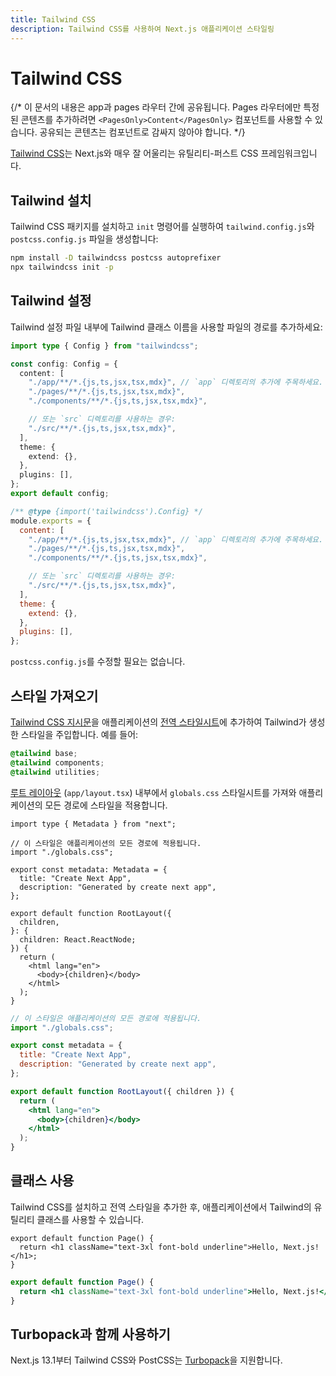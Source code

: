 ```yaml
---
title: Tailwind CSS
description: Tailwind CSS를 사용하여 Next.js 애플리케이션 스타일링
---
```


# Tailwind CSS

{/* 이 문서의 내용은 app과 pages 라우터 간에 공유됩니다. Pages 라우터에만 특정된 콘텐츠를 추가하려면 `<PagesOnly>Content</PagesOnly>` 컴포넌트를 사용할 수 있습니다. 공유되는 콘텐츠는 컴포넌트로 감싸지 않아야 합니다. */}

[Tailwind CSS](https://tailwindcss.com/)는 Next.js와 매우 잘 어울리는 유틸리티-퍼스트 CSS 프레임워크입니다.

## Tailwind 설치

Tailwind CSS 패키지를 설치하고 `init` 명령어를 실행하여 `tailwind.config.js`와 `postcss.config.js` 파일을 생성합니다:

```bash filename="Terminal"
npm install -D tailwindcss postcss autoprefixer
npx tailwindcss init -p
```

## Tailwind 설정

Tailwind 설정 파일 내부에 Tailwind 클래스 이름을 사용할 파일의 경로를 추가하세요:

```ts filename="tailwind.config.ts" switcher
import type { Config } from "tailwindcss";

const config: Config = {
  content: [
    "./app/**/*.{js,ts,jsx,tsx,mdx}", // `app` 디렉토리의 추가에 주목하세요.
    "./pages/**/*.{js,ts,jsx,tsx,mdx}",
    "./components/**/*.{js,ts,jsx,tsx,mdx}",

    // 또는 `src` 디렉토리를 사용하는 경우:
    "./src/**/*.{js,ts,jsx,tsx,mdx}",
  ],
  theme: {
    extend: {},
  },
  plugins: [],
};
export default config;
```

```js filename="tailwind.config.js" switcher
/** @type {import('tailwindcss').Config} */
module.exports = {
  content: [
    "./app/**/*.{js,ts,jsx,tsx,mdx}", // `app` 디렉토리의 추가에 주목하세요.
    "./pages/**/*.{js,ts,jsx,tsx,mdx}",
    "./components/**/*.{js,ts,jsx,tsx,mdx}",

    // 또는 `src` 디렉토리를 사용하는 경우:
    "./src/**/*.{js,ts,jsx,tsx,mdx}",
  ],
  theme: {
    extend: {},
  },
  plugins: [],
};
```

`postcss.config.js`를 수정할 필요는 없습니다.

## 스타일 가져오기

[Tailwind CSS 지시문](https://tailwindcss.com/docs/functions-and-directives#directives)을 애플리케이션의 [전역 스타일시트](/docs/app/building-your-application/styling/css#global-styles)에 추가하여 Tailwind가 생성한 스타일을 주입합니다. 예를 들어:

```css filename="app/globals.css"
@tailwind base;
@tailwind components;
@tailwind utilities;
```

[루트 레이아웃](/docs/app/building-your-application/routing/layouts-and-templates#root-layout-required) (`app/layout.tsx`) 내부에서 `globals.css` 스타일시트를 가져와 애플리케이션의 모든 경로에 스타일을 적용합니다.

```tsx filename="app/layout.tsx" switcher
import type { Metadata } from "next";

// 이 스타일은 애플리케이션의 모든 경로에 적용됩니다.
import "./globals.css";

export const metadata: Metadata = {
  title: "Create Next App",
  description: "Generated by create next app",
};

export default function RootLayout({
  children,
}: {
  children: React.ReactNode;
}) {
  return (
    <html lang="en">
      <body>{children}</body>
    </html>
  );
}
```

```jsx filename="app/layout.js" switcher
// 이 스타일은 애플리케이션의 모든 경로에 적용됩니다.
import "./globals.css";

export const metadata = {
  title: "Create Next App",
  description: "Generated by create next app",
};

export default function RootLayout({ children }) {
  return (
    <html lang="en">
      <body>{children}</body>
    </html>
  );
}
```

## 클래스 사용

Tailwind CSS를 설치하고 전역 스타일을 추가한 후, 애플리케이션에서 Tailwind의 유틸리티 클래스를 사용할 수 있습니다.

```tsx filename="app/page.tsx" switcher
export default function Page() {
  return <h1 className="text-3xl font-bold underline">Hello, Next.js!</h1>;
}
```

```jsx filename="app/page.js" switcher
export default function Page() {
  return <h1 className="text-3xl font-bold underline">Hello, Next.js!</h1>;
}
```

## Turbopack과 함께 사용하기

Next.js 13.1부터 Tailwind CSS와 PostCSS는 [Turbopack](https://turbo.build/pack/docs/features/css#tailwind-css)을 지원합니다.
